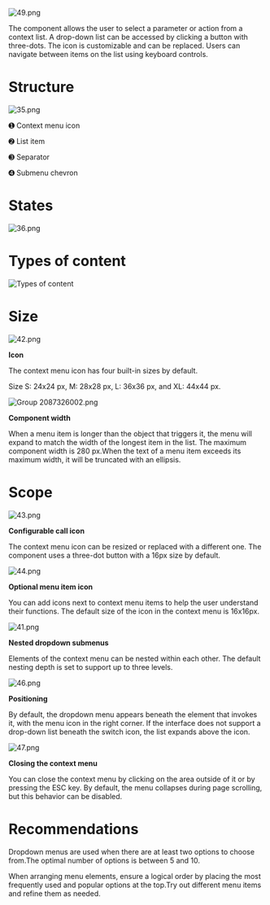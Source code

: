 ![49.png](/static/images/design/DropdownMenu/49.png)

The component allows the user to select a parameter or action from a context list. A drop-down list can be accessed by clicking a button with three-dots. The icon is customizable and can be replaced. Users can navigate between items on the list using keyboard controls.


# **Structure**

![35.png](/static/images/design/DropdownMenu/35.png)

➊ Context menu icon

➋ List item

➌ Separator

➍ Submenu chevron

# **States**

![36.png](/static/images/design/DropdownMenu/36.png)

# Types of **content**

![Types of content](/static/images/design/DropdownMenu/Types.png)

# Size

![42.png](/static/images/design/DropdownMenu/42.png)

**Icon**

The context menu icon has four built-in sizes by default.

Size S: 24x24 px, M: 28x28 px, L: 36x36 px, and XL: 44x44 px.

![Group 2087326002.png](/static/images/design/DropdownMenu/Group_2087326002.png)

**Component width**

When a menu item is longer than the object that triggers it, the menu will expand to match the width of the longest item in the list. The maximum component width is 280 px.When the text of a menu item exceeds its maximum width, it will be truncated with an ellipsis.

# Scope

![43.png](/static/images/design/DropdownMenu/43.png)

**Configurable call icon**

The context menu icon can be resized or replaced with a different one. The component uses a three-dot button with a 16px size by default.

![44.png](/static/images/design/DropdownMenu/44.png)

**Optional menu item icon**

You can add icons next to context menu items to help the user understand their functions. The default size of the icon in the context menu is 16x16px.

![41.png](/static/images/design/DropdownMenu/41%201.png)

**Nested dropdown submenus**

Elements of the context menu can be nested within each other. The default nesting depth is set to support up to three levels.

![46.png](/static/images/design/DropdownMenu/46.png)

**Positioning**

By default, the dropdown menu appears beneath the element that invokes it, with the menu icon in the right corner. If the interface does not support a drop-down list beneath the switch icon, the list expands above the icon.

![47.png](/static/images/design/DropdownMenu/47.png)

**Closing the context menu**

You can close the context menu by clicking on the area outside of it or by pressing the ESC key. By default, the menu collapses during page scrolling, but this behavior can be disabled.

# Recommendations

Dropdown menus are used when there are at least two options to choose from.The optimal number of options is between 5 and 10.

When arranging menu elements, ensure a logical order by placing the most frequently used and popular options at the top.Try out different menu items and refine them as needed.